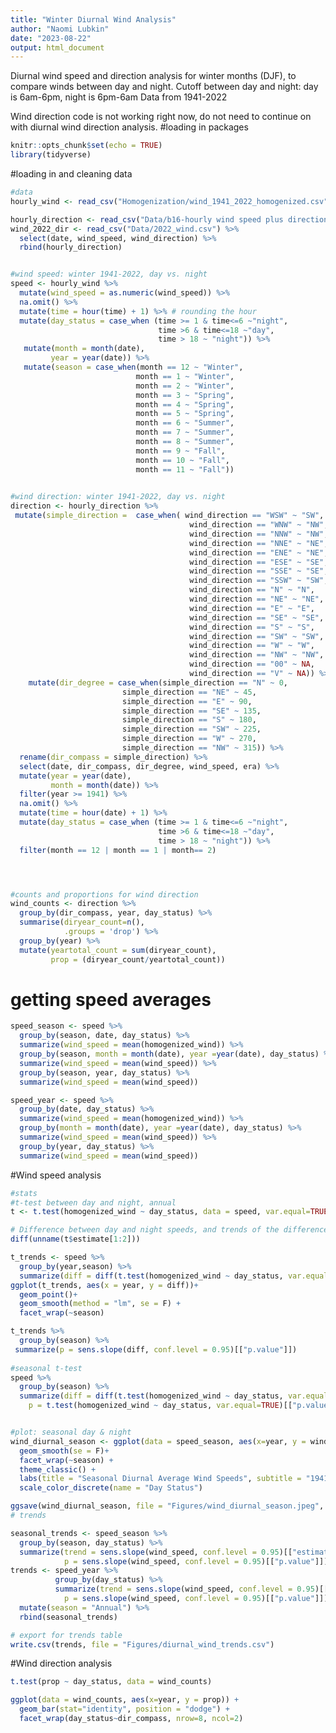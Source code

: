 ```yaml
---
title: "Winter Diurnal Wind Analysis"
author: "Naomi Lubkin"
date: "2023-08-22"
output: html_document
---
```

Diurnal wind speed and direction analysis for winter months (DJF), to compare winds between day and night. 
Cutoff between day and night: day is 6am-6pm, night is 6pm-6am
Data from 1941-2022

Wind direction code is not working right now, do not need to continue on with diurnal wind direction analysis.
#loading in packages
```r
knitr::opts_chunk$set(echo = TRUE)
library(tidyverse)
```

#loading in and cleaning data 
```r
#data
hourly_wind <- read_csv("Homogenization/wind_1941_2022_homogenized.csv")

hourly_direction <- read_csv("Data/b16-hourly wind speed plus direction 1935-2021.csv")
wind_2022_dir <- read_csv("Data/2022_wind.csv") %>%
  select(date, wind_speed, wind_direction) %>% 
  rbind(hourly_direction)


#wind speed: winter 1941-2022, day vs. night
speed <- hourly_wind %>%
  mutate(wind_speed = as.numeric(wind_speed)) %>%
  na.omit() %>%
  mutate(time = hour(time) + 1) %>% # rounding the hour
  mutate(day_status = case_when (time >= 1 & time<=6 ~"night", 
                                 time >6 & time<=18 ~"day", 
                                 time > 18 ~ "night")) %>%
   mutate(month = month(date), 
         year = year(date)) %>%
   mutate(season = case_when(month == 12 ~ "Winter", 
                            month == 1 ~ "Winter", 
                            month == 2 ~ "Winter", 
                            month == 3 ~ "Spring", 
                            month == 4 ~ "Spring",
                            month == 5 ~ "Spring",
                            month == 6 ~ "Summer",
                            month == 7 ~ "Summer",
                            month == 8 ~ "Summer",
                            month == 9 ~ "Fall",
                            month == 10 ~ "Fall",
                            month == 11 ~ "Fall")) 
  

#wind direction: winter 1941-2022, day vs. night
direction <- hourly_direction %>%
 mutate(simple_direction =  case_when( wind_direction == "WSW" ~ "SW", 
                                        wind_direction == "WNW" ~ "NW", 
                                        wind_direction == "NNW" ~ "NW",
                                        wind_direction == "NNE" ~ "NE",
                                        wind_direction == "ENE" ~ "NE",
                                        wind_direction == "ESE" ~ "SE",
                                        wind_direction == "SSE" ~ "SE",
                                        wind_direction == "SSW" ~ "SW", 
                                        wind_direction == "N" ~ "N",
                                        wind_direction == "NE" ~ "NE",
                                        wind_direction == "E" ~ "E",
                                        wind_direction == "SE" ~ "SE",
                                        wind_direction == "S" ~ "S",
                                        wind_direction == "SW" ~ "SW",
                                        wind_direction == "W" ~ "W",
                                        wind_direction == "NW" ~ "NW", 
                                        wind_direction == "00" ~ NA, 
                                        wind_direction == "V" ~ NA)) %>%
    mutate(dir_degree = case_when(simple_direction == "N" ~ 0,
                         simple_direction == "NE" ~ 45,
                         simple_direction == "E" ~ 90,
                         simple_direction == "SE" ~ 135,
                         simple_direction == "S" ~ 180,
                         simple_direction == "SW" ~ 225,
                         simple_direction == "W" ~ 270,
                         simple_direction == "NW" ~ 315)) %>%
  rename(dir_compass = simple_direction) %>%
  select(date, dir_compass, dir_degree, wind_speed, era) %>%
  mutate(year = year(date), 
         month = month(date)) %>%
  filter(year >= 1941) %>%
  na.omit() %>%
  mutate(time = hour(date) + 1) %>%
  mutate(day_status = case_when (time >= 1 & time<=6 ~"night", 
                                 time >6 & time<=18 ~"day", 
                                 time > 18 ~ "night")) %>%
  filter(month == 12 | month == 1 | month== 2)




#counts and proportions for wind direction
wind_counts <- direction %>%
  group_by(dir_compass, year, day_status) %>%
  summarise(diryear_count=n(),
            .groups = 'drop') %>%
  group_by(year) %>%
  mutate(yeartotal_count = sum(diryear_count),
         prop = (diryear_count/yeartotal_count))

```

# getting speed averages
```r
speed_season <- speed %>% 
  group_by(season, date, day_status) %>% 
  summarize(wind_speed = mean(homogenized_wind)) %>% 
  group_by(season, month = month(date), year =year(date), day_status) %>% 
  summarize(wind_speed = mean(wind_speed)) %>% 
  group_by(season, year, day_status) %>% 
  summarize(wind_speed = mean(wind_speed))

speed_year <- speed %>%
  group_by(date, day_status) %>% 
  summarize(wind_speed = mean(homogenized_wind)) %>% 
  group_by(month = month(date), year =year(date), day_status) %>% 
  summarize(wind_speed = mean(wind_speed)) %>% 
  group_by(year, day_status) %>% 
  summarize(wind_speed = mean(wind_speed))
```


#Wind speed analysis
```r
#stats
#t-test between day and night, annual
t <- t.test(homogenized_wind ~ day_status, data = speed, var.equal=TRUE)

# Difference between day and night speeds, and trends of the differences
diff(unname(t$estimate[1:2]))

t_trends <- speed %>% 
  group_by(year,season) %>% 
  summarize(diff = diff(t.test(homogenized_wind ~ day_status, var.equal=TRUE)[["estimate"]])) 
ggplot(t_trends, aes(x = year, y = diff))+
  geom_point()+
  geom_smooth(method = "lm", se = F) +
  facet_wrap(~season)

t_trends %>% 
  group_by(season) %>% 
 summarize(p = sens.slope(diff, conf.level = 0.95)[["p.value"]])
  
#seasonal t-test
speed %>% 
  group_by(season) %>% 
  summarize(diff = diff(t.test(homogenized_wind ~ day_status, var.equal=TRUE)[["estimate"]]),
    p = t.test(homogenized_wind ~ day_status, var.equal=TRUE)[["p.value"]])


#plot: seasonal day & night 
wind_diurnal_season <- ggplot(data = speed_season, aes(x=year, y = wind_speed, color = day_status)) +
  geom_smooth(se = F)+
  facet_wrap(~season) + 
  theme_classic() +
  labs(title = "Seasonal Diurnal Average Wind Speeds", subtitle = "1941-2022", x = "Year", y = "Wind Speed (mph)") +
  scale_color_discrete(name = "Day Status")

ggsave(wind_diurnal_season, file = "Figures/wind_diurnal_season.jpeg", width = 8, height = 5, dpi = 800)
# trends

seasonal_trends <- speed_season %>% 
  group_by(season, day_status) %>% 
  summarize(trend = sens.slope(wind_speed, conf.level = 0.95)[["estimates"]][["Sen's slope"]],
            p = sens.slope(wind_speed, conf.level = 0.95)[["p.value"]]) 
trends <- speed_year %>% 
          group_by(day_status) %>% 
          summarize(trend = sens.slope(wind_speed, conf.level = 0.95)[["estimates"]][["Sen's slope"]],
            p = sens.slope(wind_speed, conf.level = 0.95)[["p.value"]]) %>% 
  mutate(season = "Annual") %>% 
  rbind(seasonal_trends) 

# export for trends table
write.csv(trends, file = "Figures/diurnal_wind_trends.csv")

```

#Wind direction analysis
```r
t.test(prop ~ day_status, data = wind_counts)

ggplot(data = wind_counts, aes(x=year, y = prop)) +
  geom_bar(stat="identity", position = "dodge") +
  facet_wrap(day_status~dir_compass, nrow=8, ncol=2)

```

